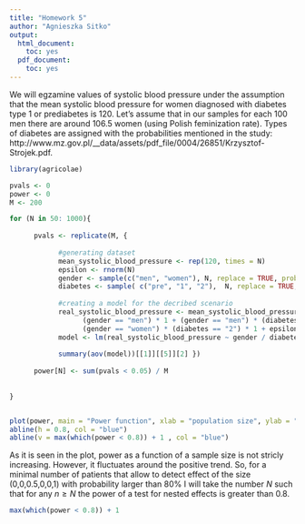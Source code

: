 ```yaml
---
title: "Homework 5"
author: "Agnieszka Sitko"
output:
  html_document:
    toc: yes
  pdf_document:
    toc: yes
---
```

We will egzamine values of systolic blood pressure under the assumption that the mean systolic blood pressure for women diagnosed with diabetes type 1 or prediabetes is 120. 
Let's assume that in our samples for each 100 men there are around 106.5 women (using Polish feminization rate). 
Types of diabetes are assigned with the probabilities mentioned in the study: http://www.mz.gov.pl/__data/assets/pdf_file/0004/26851/Krzysztof-Strojek.pdf. 

```r

library(agricolae)

pvals <- 0
power <- 0
M <- 200

for (N in 50: 1000){ 
      
      pvals <- replicate(M, {
            
            #generating dataset
            mean_systolic_blood_pressure <- rep(120, times = N)
            epsilon <- rnorm(N)
            gender <- sample(c("men", "women"), N, replace = TRUE, prob = c(0.484, 0.516))
            diabetes <- sample( c("pre", "1", "2"),  N, replace = TRUE, prob = c(0.52, 0.05, 0.43))
            
            #creating a model for the decribed scenario
            real_systolic_blood_pressure <- mean_systolic_blood_pressure + 
                  (gender == "men") * 1 + (gender == "men") * (diabetes == "2") * 0.5 + 
                  (gender == "women") * (diabetes == "2") * 1 + epsilon
            model <- lm(real_systolic_blood_pressure ~ gender / diabetes)
            
            summary(aov(model))[[1]][[5]][2] })
      
      power[N] <- sum(pvals < 0.05) / M
            
         
}


plot(power, main = "Power function", xlab = "population size", ylab = "power of a test for nested effects")
abline(h = 0.8, col = "blue")
abline(v = max(which(power < 0.8)) + 1 , col = "blue")
```


As it is seen in the plot, power as a function of a sample size is not stricly increasing. However, it fluctuates around the positive trend. So, for a minimal number of patients that allow to detect effect of the size (0,0,0.5,0,0,1) with probability larger than 80% I will take the number $N$ such that for any $n \geq  N$ the power of a test for nested effects is greater than 0.8.
```r

max(which(power < 0.8)) + 1 


```
